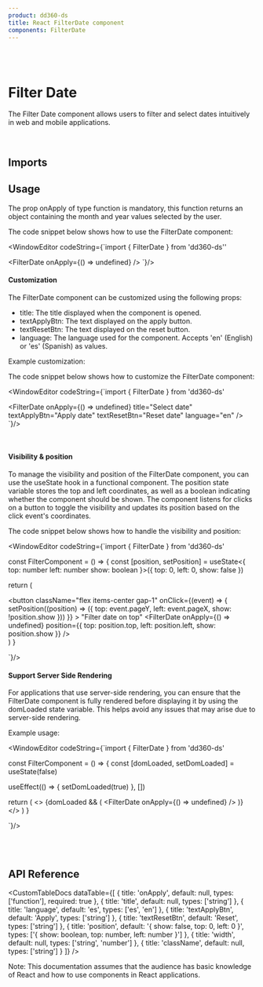 ```yaml
---
product: dd360-ds
title: React FilterDate component
components: FilterDate
---
```


<br />
<br />

# <span name="floating-nav">Filter Date</span>

The Filter Date component allows users to filter and select dates intuitively in web and mobile applications.

<br />

## <span name="floating-nav">Imports</span>

<WindowEditor codeString="import { FilterDate } from 'dd360-ds'" />

## <span name="floating-nav">Usage</span>

The prop onApply of type function is mandatory, this function returns an object containing the month and year values selected by the user.

<ContainerComponentDoc>
  <FilterDateCustom />
</ContainerComponentDoc>

The code snippet below shows how to use the FilterDate component:

<WindowEditor
    codeString={`import { FilterDate } from 'dd360-ds''

<FilterDate
  onApply={() => undefined}
/>
`}/>


#### <span name="floating-nav">Customization</span>

<span className="font-semibold" >The FilterDate component can be customized using the following props:</span>
 - title: The title displayed when the component is opened.
 - textApplyBtn: The text displayed on the apply button.
 - textResetBtn: The text displayed on the reset button.
 - language: The language used for the component. Accepts 'en' (English) or 'es' (Spanish) as values.

Example customization:

<ContainerComponentDoc>
  <FilterDateCustom
    title="Select date"
    textApplyBtn="Apply date"
    textResetBtn="Reset date"
    language="en"
  />
</ContainerComponentDoc>

The code snippet below shows how to customize the FilterDate component:

<WindowEditor
    codeString={`import { FilterDate } from 'dd360-ds'

<FilterDate
  onApply={() => undefined}
  title="Select date"
  textApplyBtn="Apply date"
  textResetBtn="Reset date"
  language="en"
/>
`}/>


<br />

#### <span name="floating-nav">Visibility & position</span>

To manage the visibility and position of the FilterDate component, you can use the useState hook in a functional component. 
The position state variable stores the top and left coordinates, as well as a boolean indicating whether the component should be shown. 
The component listens for clicks on a button to toggle the visibility and updates its position based on the click event's coordinates.

<ContainerComponentDoc>
  <FilterDateCustom onTop />
</ContainerComponentDoc>

The code snippet below shows how to handle the visibility and position:

<WindowEditor
    codeString={`import { FilterDate } from 'dd360-ds'

const FilterComponent = () => {
  const [position, setPosition] = useState<{
    top: number
    left: number
    show: boolean
  }>({
    top: 0,
    left: 0,
    show: false
  })

  return (
    <div>
      <button
        className="flex items-center gap-1"
        onClick={(event) => {
          setPosition((position) => ({
            top: event.pageY,
            left: event.pageX,
            show: !position.show
          }))
        }}
      >
        <Text size="lg" bold>
          "Filter date on top"
        </Text>
        <DynamicHeroIcon icon="FilterIcon" className="w-4 h-4" />
      </button>
      <FilterDate
        onApply={() => undefined}
        position={{
          top: position.top,
          left: position.left,
          show: position.show
        }}
      />
    </div>
  )
}

 `}/>

#### <span name="floating-nav">Support Server Side Rendering</span>

For applications that use server-side rendering, you can ensure that the FilterDate component is fully rendered before displaying it by using the domLoaded state variable. 
This helps avoid any issues that may arise due to server-side rendering.

Example usage:

<WindowEditor
    codeString={`import { FilterDate } from 'dd360-ds'

const FilterComponent = () => {
  const [domLoaded, setDomLoaded] = useState<boolean>(false)

  useEffect(() => {
    setDomLoaded(true)
  }, [])

  return (
    <>
      {domLoaded && (
         <FilterDate
            onApply={() => undefined}
          />
      )}
    </>
  )
}

 `}/>

<br />
<br />

## <span name="floating-nav">API Reference</span>

<CustomTableDocs
  dataTable={[
    { title: 'onApply', default: null, types: ['function'], required: true },
    { title: 'title', default: null, types: ['string'] },
    { title: 'language', default: 'es', types: ['es', 'en'] },
    { title: 'textApplyBtn', default: 'Apply', types: ['string'] },
    { title: 'textResetBtn', default: 'Reset', types: ['string'] },
    {
      title: 'position',
      default: '{ show: false, top: 0, left: 0 }',
      types: ['{ show: boolean, top: number, left: number }']
    },
    { title: 'width', default: null, types: ['string', 'number'] },
    { title: 'className', default: null, types: ['string'] }
  ]}
/>

Note: This documentation assumes that the audience has basic knowledge of React
and how to use components in React applications.
